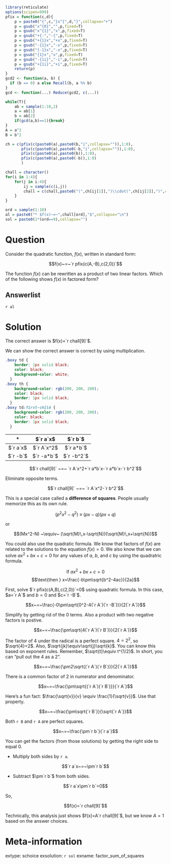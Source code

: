 ```r
library(reticulate)
options(scipen=999)
pfix = function(c,d){
    p = paste0("{",c,"}x^{",d,"}",collapse="+")
    p = gsub("x^{0}","",p,fixed=T)
    p = gsub("x^{1}","x",p,fixed=T)
    p = gsub("+{-","-{",p,fixed=T)
    p = gsub("+{1}x","+x",p,fixed=T)
    p = gsub("-{1}x","-x",p,fixed=T)
    p = gsub("{-1}x","-x",p,fixed=T)
    p = gsub("{1}x","x",p,fixed=T)
    p = gsub("-{1i}","-i",p,fixed=T)
    p = gsub("+{1i}","+i",p,fixed=T)
    return(p)
}
gcd2 <- function(a, b) {
  if (b == 0) a else Recall(b, a %% b)
}
gcd <- function(...) Reduce(gcd2, c(...))

while(T){
    ab = sample(1:10,2)
    a = ab[1]
    b = ab[2]
    if(gcd(a,b)==1){break}
}
A = a^2
B = b^2

ch = c(pfix(c(paste0(a),paste0(b,"i",collapse="")),1:0),
       pfix(c(paste0(a),paste0(-b,"i",collapse="")),1:0),
       pfix(c(paste0(a),paste0(b)),1:0),
       pfix(c(paste0(a),paste0(-b)),1:0)
       )

chall = character()
for(i in 1:4){
    for(j in i:4){
        ij = sample(c(i,j))
        chall = c(chall,paste0("(",ch[ij[1]],")\\cdot(",ch[ij[2]],")",collapse=""))
    }
}

ord = sample(1:10)
al = paste0("* $f(x)~=~",chall[ord],"$",collapse="\n")
sol = paste0(1*(ord==9),collapse="")

```


Question
========

Consider the quadratic function, $f(x)$, written in standard form:

$$f(x)~=~`r pfix(c(A,-B),c(2,0))`$$

The function $f(x)$ can be rewritten as a product of two linear factors. Which of the following shows $f(x)$ in factored form?

Answerlist
--------

`r al`


Solution
========

The correct answer is $f(x)=`r chall[9]`$.

We can show the correct answer is correct by using multiplication.

```css
.boxy td {
    border: 1px solid black;
    color: black;
    background-color: white;
  }
.boxy th {
    background-color: rgb(200, 200, 200);
    color: black;
    border: 1px solid black;
  }
.boxy td:first-child {
    background-color: rgb(200, 200, 200);
    color: black;
    border: 1px solid black;
  }
```

<div class="boxy">

| * | $`r a`x$ | $`r b`$ |
|:---:|:---:|:---:|
| $`r a`x$ | $`r A`x^2$ | $`r a*b`$ |
| $`r -b`$ | $`r -a*b`$ | $`r -b^2`$ |

</div>

$$`r chall[9]` ~=~ `r A`x^2+`r a*b`x-`r a*b`x-`r b^2`$$

Eliminate opposite terms.

$$`r chall[9]` ~=~ `r A`x^2-`r b^2`$$


This is a special case called a **difference of squares**. People usually memorize this as its own rule.

$$(p^2x^2-q^2) ~\equiv~ (px-q)(px+q)$$

or 

$$(Mx^2-N) ~\equiv~ (\sqrt{M}\,x-\sqrt{N})(\sqrt{M}\,x+\sqrt{N})$$

You could also use the quadratic formula. We know that factors of $f(x)$ are related to the solutions to the equation $f(x)=0$. We also know that we can solve $ax^2+bx+c=0$ for any values of $a$, $b$, and $c$ by using the quadratric formula.

$$\text{If } ax^2+bx+c=0$$
$$\text{then } x=\frac{-b\pm\sqrt{b^2-4ac}}{2a}$$

First, solve $`r pfix(c(A,B),c(2,0))`=0$ using quadratic formula. In this case, $a=`r A`$ and $b=0$ and $c=`r -B`$.

$$x~=~\frac{-0\pm\sqrt{0^2-4(`r A`)(`r -B`)}}{2(`r A`)}$$

Simplify by getting rid of the 0 terms. Also a product with two negative factors is postive.

$$x~=~\frac{\pm\sqrt{4(`r A`)(`r B`)}}{2(`r A`)}$$

The factor of 4 under the radical is a perfect square. $4=2^2$, so $\sqrt{4}=2$. Also, $\sqrt{jk}\equiv\sqrt{j}\sqrt{k}$. You can know this based on exponent rules. Remember, $\sqrt{t}\equiv t^{1/2}$. In short, you can "pull out the 4 as a 2".

$$x~=~\frac{\pm2\sqrt{(`r A`)(`r B`)}}{2(`r A`)}$$

There is a common factor of 2 in numerator and denominator.


$$x~=~\frac{\pm\sqrt{(`r A`)(`r B`)}}{`r A`}$$

Here's a fun fact: $\frac{\sqrt{v}}{v} \equiv \frac{1}{\sqrt{v}}$. Use that property.

$$x~=~\frac{\pm\sqrt{`r B`}}{\sqrt{`r A`}}$$

Both `r B` and `r A` are perfect squares.

$$x~=~\frac{\pm`r b`}{`r a`}$$

You can get the factors (from those solutions) by getting the right side to equal 0. 

* Multiply both sides by `r a`.

$$`r a`x~=~\pm`r b`$$

* Subtract $\pm`r b`$ from both sides.


$$`r a`x\pm`r b`=0$$

So,

$$f(x)=`r chall[9]`$$

Technically, this analysis just shows $f(x)=A`r chall[9]`$, but we know $A=1$ based on the answer choices.


Meta-information
============
extype: schoice
exsolution: `r sol`
exname: factor_sum_of_squares